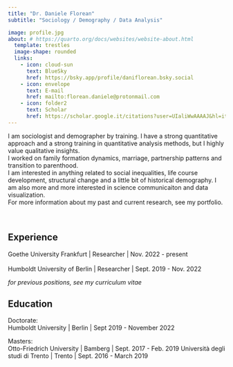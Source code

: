---
title: "Dr. Daniele Florean"
subtitle: "Sociology / Demography / Data Analysis"

image: profile.jpg
about: # https://quarto.org/docs/websites/website-about.html
  template: trestles
  image-shape: rounded
  links:
    - icon: cloud-sun
      text: BlueSky
      href: https://bsky.app/profile/daniflorean.bsky.social
    - icon: envelope
      text: E-mail
      href: mailto:florean.daniele@protonmail.com 
    - icon: folder2
      text: Scholar
      href: https://scholar.google.it/citations?user=UIaliWwAAAAJ&hl=it&oi=ao
---

I am sociologist and demographer by training. I have a strong quantitative approach and a strong training in quantitative analysis methods, but I highly value qualitative insights. \
I worked on family formation dynamics, marriage, partnership patterns and transition to parenthood. \
I am interested in anything related to social inequalities, life course development, structural change and a little bit of historical demography. I am also more and more interested in science communicaiton and data visualization. \
For more information about my past and current research, see my portfolio. \

\

## Experience

Goethe University Frankfurt \| Researcher \| Nov. 2022 - present \
\
Humboldt University of Berlin \| Researcher \| Sept. 2019 - Nov. 2022

*for previous positions, see my curriculum vitae*

## Education

Doctorate:\
Humboldt University \| Berlin \| Sept 2019 - November 2022

Masters:\
Otto-Friedrich University \| Bamberg \| Sept. 2017 - Feb. 2019 Università degli studi di Trento \| Trento \| Sept. 2016 - March 2019
